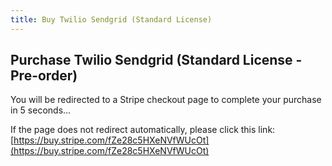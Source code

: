 ```yaml
---
title: Buy Twilio Sendgrid (Standard License)
---
```



<Head>
  <meta httpEquiv="refresh" content="5; url='https://buy.stripe.com/fZe28c5HXeNVfWUcOt'" />
</Head>

## Purchase Twilio Sendgrid (Standard License - Pre-order)

You will be redirected to a Stripe checkout page to complete your purchase in 5 seconds...

If the page does not redirect automatically, please click this link: [https://buy.stripe.com/fZe28c5HXeNVfWUcOt](https://buy.stripe.com/fZe28c5HXeNVfWUcOt)
